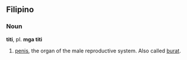 ==Filipino==

===Noun===
'''titi''', pl. '''mga titi'''

#[[penis]], the organ of the male reproductive system. Also called [[burat]].